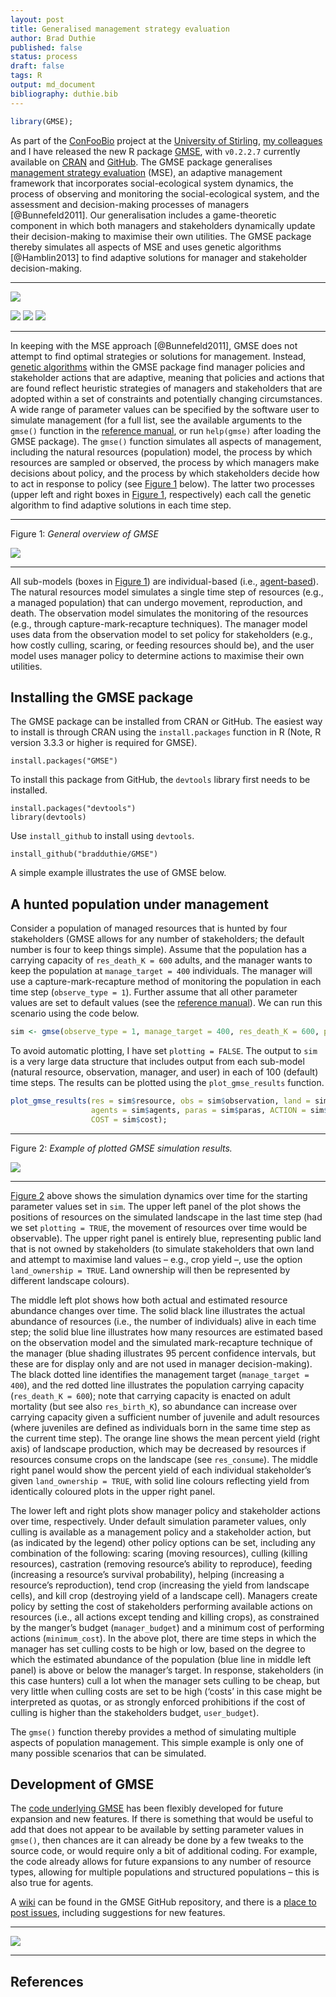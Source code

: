 ```yaml
---
layout: post
title: Generalised management strategy evaluation
author: Brad Duthie
published: false
status: process
draft: false
tags: R
output: md_document
bibliography: duthie.bib
---
```


```r
library(GMSE);
```

As part of the [ConFooBio](https://sti-cs.org/confoobio/) project at the [University of Stirling](http://www.stir.ac.uk/), [my colleagues](https://sti-cs.org/contributors-2/) and I have released the new R package [GMSE](https://bradduthie.github.io/gmse/), with `v0.2.2.7` currently available on [CRAN](https://CRAN.R-project.org/package=GMSE) and [GitHub](https://github.com/bradduthie/gmse). The GMSE package generalises [management strategy evaluation](http://www.sciencedirect.com/science/article/pii/S0169534711001339) (MSE), an adaptive management framework that incorporates social-ecological system dynamics, the process of observing and monitoring the social-ecological system, and the assessment and decision-making processes of managers [@Bunnefeld2011]. Our generalisation includes a game-theoretic component in which both managers and stakeholders dynamically update their decision-making to maximise their own utilities. The GMSE package thereby simulates all aspects of MSE and uses genetic algorithms [@Hamblin2013] to find adaptive solutions for manager and stakeholder decision-making.

--------------------------------------------------------------------------------

![](https://raw.githubusercontent.com/bradduthie/blog/10a5b6b1f6969050084e6806156272c24bc3340f/figures/GMSE_logo_name.png)

[![](http://www.r-pkg.org/badges/version/GMSE?color=yellowgreen)](https://cran.r-project.org/package=GMSE) [![](http://cranlogs.r-pkg.org/badges/grand-total/GMSE?color=yellowgreen)](http://cranlogs.r-pkg.org/badges/grand-total/GMSE)
[![](http://cranlogs.r-pkg.org/badges/last-month/GMSE?color=yellowgreen)](http://cranlogs.r-pkg.org/badges/last-month/GMSE)

--------------------------------------------------------------------------------

In keeping with the MSE approach [@Bunnefeld2011], GMSE does not attempt to find optimal strategies or solutions for management. Instead, [genetic algorithms](https://en.wikipedia.org/wiki/Genetic_algorithm) within the GMSE package find manager policies and stakeholder actions that are adaptive, meaning that policies and actions that are found reflect heuristic strategies of managers and stakeholders that are adopted within a set of constraints and potentially changing circumstances. A wide range of parameter values can be specified by the software user to simulate management (for a full list, see the available arguments to the `gmse()` function in the [reference manual](https://cran.r-project.org/web/packages/GMSE/GMSE.pdf), or run `help(gmse)` after loading the GMSE package). The `gmse()` function simulates all aspects of management, including the natural resources (population) model, the process by which resources are sampled or observed, the process by which managers make decisions about policy, and the process by which stakeholders decide how to act in response to policy (see [Figure 1](#fig1) below). The latter two processes (upper left and right boxes in [Figure 1](#fig1), respectively) each call the genetic algorithm to find adaptive solutions in each time step.

********************************************************************************

<a name="fig1">Figure 1:</a> *General overview of GMSE*

![](https://raw.githubusercontent.com/bradduthie/blog/8ad0dc531a4ae38c7c81f60634789099058c5161/figures/gmse_overview_simple.png)

********************************************************************************

All sub-models (boxes in [Figure 1](#fig1)) are individual-based (i.e., [agent-based](https://en.wikipedia.org/wiki/Agent-based_model)). The natural resources model simulates a single time step of resources (e.g., a managed population) that can undergo movement, reproduction, and death. The observation model simulates the monitoring of the resources (e.g., through capture-mark-recapture techniques). The manager model uses data from the observation model to set policy for stakeholders (e.g., how costly culling, scaring, or feeding resources should be), and the user model uses manager policy to determine actions to maximise their own utilities. 

Installing the GMSE package
----------------------------------------------------------------

The GMSE package can be installed from CRAN or GitHub. The easiest way to install is through CRAN using the `install.packages` function in R (Note, R version 3.3.3 or higher is required for GMSE).

```
install.packages("GMSE")
```

To install this package from GitHub, the `devtools` library first needs to be installed.

```
install.packages("devtools")
library(devtools)
```

Use `install_github` to install using `devtools`.

```
install_github("bradduthie/GMSE")
```

A simple example illustrates the use of GMSE below.

A hunted population under management
----------------------------------------------------------------

Consider a population of managed resources that is hunted by four stakeholders (GMSE allows for any number of stakeholders; the default number is four to keep things simple). Assume that the population has a carrying capacity of `res_death_K = 600` adults, and the manager wants to keep the population at `manage_target = 400` individuals. The manager will use a capture-mark-recapture method of monitoring the population in each time step (`observe_type = 1`). Further assume that all other parameter values are set to default values (see the [reference manual](https://cran.r-project.org/web/packages/GMSE/GMSE.pdf)). We can run this scenario using the code below.

```r
sim <- gmse(observe_type = 1, manage_target = 400, res_death_K = 600, plotting = FALSE);
```

To avoid automatic plotting, I have set `plotting = FALSE`. The output to `sim` is a very large data structure that includes output from each sub-model (natural resource, observation, manager, and user) in each of 100 (default) time steps. The results can be plotted using the `plot_gmse_results` function.

```r
plot_gmse_results(res = sim$resource, obs = sim$observation, land = sim$land, 
                  agents = sim$agents, paras = sim$paras, ACTION = sim$action, 
                  COST = sim$cost);
```

********************************************************************************

<a name="fig2">Figure 2:</a> *Example of plotted GMSE simulation results.*

![](https://raw.githubusercontent.com/bradduthie/blog/8ad0dc531a4ae38c7c81f60634789099058c5161/figures/gmse_eg_1.png)

********************************************************************************

[Figure 2](#fig2) above shows the simulation dynamics over time for the starting parameter values set in `sim`. The upper left panel of the plot shows the positions of resources on the simulated landscape in the last time step (had we set `plotting = TRUE`, the movement of resources over time would be observable). The upper right panel is entirely blue, representing public land that is not owned by stakeholders (to simulate stakeholders that own land and attempt to maximise land values -- e.g., crop yield --, use the option `land_ownership = TRUE`. Land ownership will then be represented by different landscape colours).

The middle left plot shows how both actual and estimated resource abundance changes over time. The solid black line illustrates the actual abundance of resources (i.e., the number of individuals) alive in each time step; the solid blue line illustrates how many resources are estimated based on the observation model and the simulated mark-recapture technique of the manager (blue shading illustrates 95 percent confidence intervals, but these are for display only and are not used in manager decision-making). The black dotted line identifies the management target (`manage_target = 400`), and the red dotted line illustrates the population carrying capacity (`res_death_K = 600`); note that carrying capacity is enacted on adult mortality (but see also `res_birth_K`), so abundance can increase over carrying capacity given a sufficient number of juvenile and adult resources (where juveniles are defined as individuals born in the same time step as the current time step). The orange line shows the mean percent yield (right axis) of landscape production, which may be decreased by resources if resources consume crops on the landscape (see `res_consume`). The middle right panel would show the percent yield of each individual stakeholder's given `land_ownership = TRUE`, with solid line colours reflecting yield from identically coloured plots in the upper right panel.

The lower left and right plots show manager policy and stakeholder actions over time, respectively. Under default simulation parameter values, only culling is available as a management policy and a stakeholder action, but (as indicated by the legend) other policy options can be set, including any combination of the following: scaring (moving resources), culling (killing resources), castration (removing resource's ability to reproduce), feeding (increasing a resource's survival probability), helping (increasing a resource's reproduction), tend crop (increasing the yield from landscape cells), and kill crop (destroying yield of a landscape cell). Managers create policy by setting the cost of stakeholders performing available actions on resources (i.e., all actions except tending and killing crops), as constrained by the manger's budget (`manager_budget`) and a minimum cost of performing actions (`minimum_cost`). In the above plot, there are time steps in which the manager has set culling costs to be high or low, based on the degree to which the estimated abundance of the population (blue line in middle left panel) is above or below the manager's target. In response, stakeholders (in this case hunters) cull a lot when the manager sets culling to be cheap, but very little when culling costs are set to be high ('costs' in this case might be interpreted as quotas, or as strongly enforced prohibitions if the cost of culling is higher than the stakeholders budget, `user_budget`).

The `gmse()` function thereby provides a method of simulating multiple aspects of population management. This simple example is only one of many possible scenarios that can be simulated.


Development of GMSE
----------------------------------------------------------------

The [code underlying GMSE](https://github.com/bradduthie/gmse) has been flexibly developed for future expansion and new features. If there is something that would be useful to add that does not appear to be available by setting parameter values in `gmse()`, then chances are it can already be done by a few tweaks to the source code, or would require only a bit of additional coding. For example, the code already allows for future expansions to any number of resource types, allowing for multiple populations and structured populations -- this is also true for agents. 

A [wiki](https://github.com/bradduthie/gmse/wiki/GMSE-feedback) can be found in the GMSE GitHub repository, and there is a [place to post issues](https://github.com/bradduthie/gmse/issues), including suggestions for new features.

********************************************************************************

![](https://raw.githubusercontent.com/bradduthie/blog/10a5b6b1f6969050084e6806156272c24bc3340f/figures/GMSE_Logo_Goose_600.png)

********************************************************************************

References
----------------------------------------------------------------




